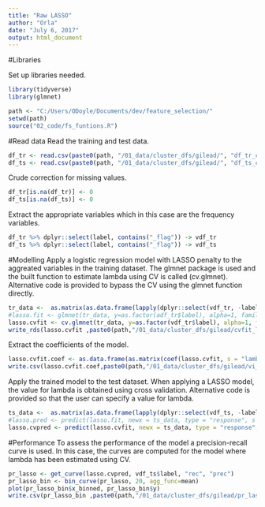 ```yaml
---
title: "Raw LASSO"
author: "Orla"
date: "July 6, 2017"
output: html_document
---
```

#Libraries

Set up libraries needed. 

```r
library(tidyverse)
library(glmnet)
```



```r
path <- "C:/Users/ODoyle/Documents/dev/feature_selection/"
setwd(path)
source("02_code/fs_funtions.R")

```


#Read data 
Read the training and test data. 
```r
df_tr <- read.csv(paste0(path, "/01_data/cluster_dfs/gilead/", "df_tr_clust.csv"), stringsAsFactors = FALSE)
df_ts <- read.csv(paste0(path, "/01_data/cluster_dfs/gilead/", "df_ts_clust.csv"), stringsAsFactors = FALSE)
```
Crude correction for missing values. 

```r
df_tr[is.na(df_tr)] <- 0 
df_ts[is.na(df_ts)] <- 0 
```


Extract the appropriate variables which in this case are the frequency variables. 

```r
df_tr %>% dplyr::select(label, contains("_flag")) -> vdf_tr
df_ts %>% dplyr::select(label, contains("_flag")) -> vdf_ts

```

#Modelling
Apply a logistic regression model with LASSO penalty to the aggreated variables in the training dataset. The glmnet package is used and the built function to estimate lambda using CV is called (cv.glmnet). Alternative code is provided to bypass the CV using the glmnet function directly. 

```r
tr_data <-  as.matrix(as.data.frame(lapply(dplyr::select(vdf_tr, -label), as.numeric)))
#lasso.fit <- glmnet(tr_data, y=as.factor(adf_tr$label), alpha=1, family="binomial")
lasso.cvfit <- cv.glmnet(tr_data, y=as.factor(vdf_tr$label), alpha=1, family="binomial")
write_rds(lasso.cvfit ,paste0(path,"/01_data/cluster_dfs/gilead/cvfit_lasso_raw_flag.rds"))
```

Extract the coefficients of the model. 

```r
lasso.cvfit.coef <- as.data.frame(as.matrix(coef(lasso.cvfit, s = "lambda.min")))
write.csv(lasso.cvfit.coef,paste0(path,"/01_data/cluster_dfs/gilead/vi_lasso_raw_flag.csv"))
```

Apply the trained model to the test dataset. When applying a LASSO model, the value for lambda is obtained using cross validation. Alternative code is provided so that the user can specify a value for lambda. 

```r
ts_data <-  as.matrix(as.data.frame(lapply(dplyr::select(vdf_ts, -label), as.numeric)))
#lasso.pred <- predict(lasso.fit, newx = ts_data, type = "response", s = 0.0000001)
lasso.cvpred <- predict(lasso.cvfit, newx = ts_data, type = "response", s = "lambda.min")
```


#Performance
To assess the performance of the model a precision-recall curve is used. In this case, the curves are computed for the model where lambda has been estimated using CV. 

```r
pr_lasso <- get_curve(lasso.cvpred, vdf_ts$label, "rec", "prec")
pr_lasso_bin <- bin_curve(pr_lasso, 20, agg_func=mean)
plot(pr_lasso_bin$x_binned, pr_lasso_bin$y)
write.csv(pr_lasso_bin ,paste0(path,"/01_data/cluster_dfs/gilead/pr_lasso_raw_flag.csv"))
```



